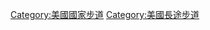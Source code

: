 {{Commons category|National Scenic Trails of the United States}}

[[Category:美國國家步道|Category:美國國家步道]]
[[Category:美國長途步道|Category:美國長途步道]]